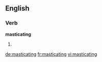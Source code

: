 ==English==

===Verb===
'''masticating'''

# {{present participle of|masticate}}

[[de:masticating]]
[[fr:masticating]]
[[vi:masticating]]